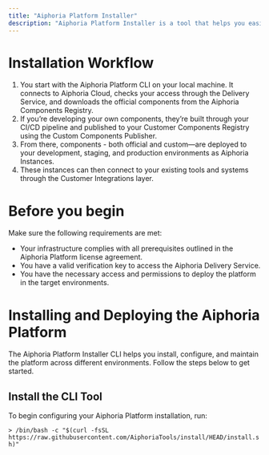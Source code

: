 ```yaml
---
title: "Aiphoria Platform Installer"
description: "Aiphoria Platform Installer is a tool that helps you easily set up, update, and manage the Aiphoria Platform in your environment using CLI commands. Behind the scenes, it connects your environment with Aiphoria Cloud to make sure everything stays up to date and works as expected."
---
```


# Installation Workflow

1. You start with the Aiphoria Platform CLI on your local machine. It connects to Aiphoria Cloud, checks your access through the Delivery Service, and downloads the official components from the Aiphoria Components Registry.
2. If you’re developing your own components, they’re built through your CI/CD pipeline and published to your Customer Components Registry using the Custom Components Publisher.
3. From there, components - both official and custom—are deployed to your development, staging, and production environments as Aiphoria Instances.
4. These instances can then connect to your existing tools and systems through the Customer Integrations layer.

# Before you begin

Make sure the following requirements are met:

- Your infrastructure complies with all prerequisites outlined in the Aiphoria Platform license agreement.
- You have a valid verification key to access the Aiphoria Delivery Service.
- You have the necessary access and permissions to deploy the platform in the target environments.

# Installing and Deploying the Aiphoria Platform

The Aiphoria Platform Installer CLI helps you install, configure, and maintain the platform across different environments. Follow the steps below to get started.

## Install the CLI Tool

To begin configuring your Aiphoria Platform installation, run:

`> /bin/bash -c "$(curl -fsSL https://raw.githubusercontent.com/AiphoriaTools/install/HEAD/install.sh)"`